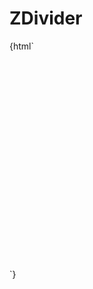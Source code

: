 
<Meta title="ZDivider" component="z-divider" />

# ZDivider

<Preview>
  <Story name="ZDivider">
    {html`<div style="height: 300px; padding: 24px">
      <z-divider
        size="${select("size", ["small", "medium", "large"], "small")}"
        color="${text("color token", "gray200")}"
        orientation="${select(
          "orientation",
          ["horizontal", "vertical"],
          "horizontal"
        )}"
      ></z-divider>
    </div>`}
  </Story>
</Preview>

<Props of="z-divider" />
